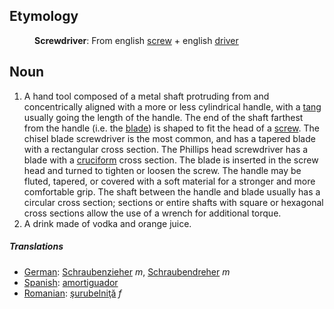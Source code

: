 ==Etymology==
:'''Screwdriver''': From english [[screw]] + english [[driver]]

==Noun==
#A hand tool composed of a metal shaft protruding from and concentrically aligned with a more or less cylindrical handle, with a [[tang]] usually going the length of the handle. The end of the shaft farthest from the handle (i.e. the [[blade]]) is shaped to fit the head of a [[screw]]. The chisel blade screwdriver is the most common, and has a tapered blade with a rectangular cross section. The Phillips head screwdriver has a blade with a [[cruciform]] cross section. The blade is inserted in the screw head and turned to tighten or loosen the screw. The handle may be fluted, tapered, or covered with a soft material for a stronger and more comfortable grip. The shaft between the handle and blade usually has a circular cross section; sections or entire shafts with square or hexagonal cross sections allow the use of a wrench for additional torque.
#A drink made of vodka and orange juice.

=====Translations=====
*[[German]]: [[Schraubenzieher]] ''m'', [[Schraubendreher]] ''m''
*[[Spanish]]: [[amortiguador]]
*[[Romanian]]: [[şurubelniţă]] ''f''
